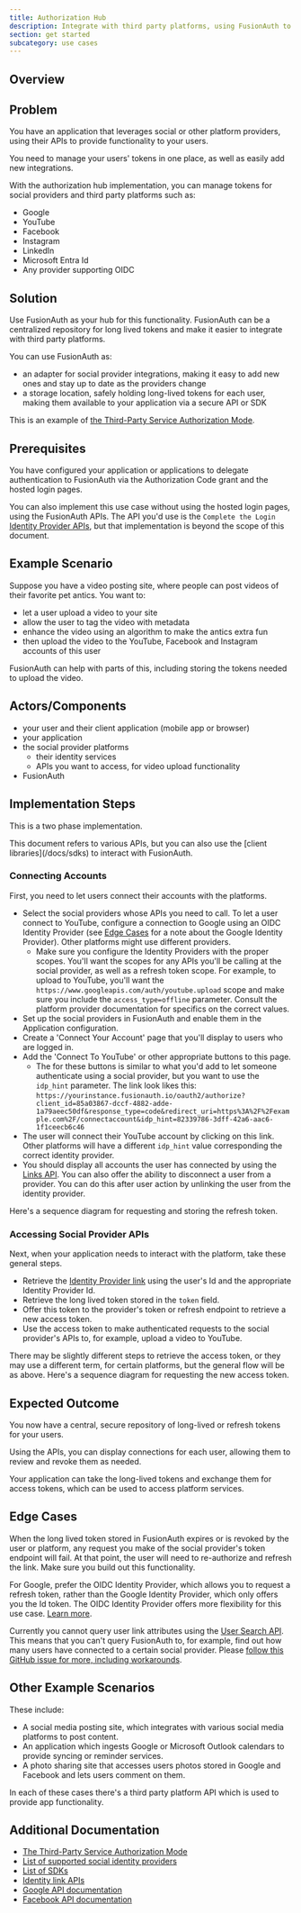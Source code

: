 ```yaml
---
title: Authorization Hub
description: Integrate with third party platforms, using FusionAuth to safely store refresh tokens.
section: get started
subcategory: use cases
---
```


## Overview

<AuthorizationHubDescription />

## Problem 

You have an application that leverages social or other platform providers, using their APIs to provide functionality to your users.

You need to manage your users' tokens in one place, as well as easily add new integrations.

With the authorization hub implementation, you can manage tokens for social providers and third party platforms such as:

* Google
* YouTube
* Facebook
* Instagram
* LinkedIn
* Microsoft Entra Id
* Any provider supporting OIDC

## Solution

Use FusionAuth as your hub for this functionality. FusionAuth can be a centralized repository for long lived tokens and make it easier to integrate with third party platforms.

You can use FusionAuth as:

* an adapter for social provider integrations, making it easy to add new ones and stay up to date as the providers change
* a storage location, safely holding long-lived tokens for each user, making them available to your application via a secure API or SDK

This is an example of [the Third-Party Service Authorization Mode](/docs/lifecycle/authenticate-users/oauth/modes#third-party-service-authorization).

## Prerequisites

You have configured your application or applications to delegate authentication to FusionAuth via the Authorization Code grant and the hosted login pages.

You can also implement this use case without using the hosted login pages, using the FusionAuth APIs. The API you'd use is the `Complete the Login` [Identity Provider APIs](/docs/apis/identity-providers/), but that implementation is beyond the scope of this document.

## Example Scenario

Suppose you have a video posting site, where people can post videos of their favorite pet antics. You want to:

* let a user upload a video to your site
* allow the user to tag the video with metadata
* enhance the video using an algorithm to make the antics extra fun
* then upload the video to the YouTube, Facebook and Instagram accounts of this user

FusionAuth can help with parts of this, including storing the tokens needed to upload the video.

## Actors/Components

* your user and their client application (mobile app or browser)
* your application
* the social provider platforms
  * their identity services
  * APIs you want to access, for video upload functionality
* FusionAuth

## Implementation Steps

This is a two phase implementation.

<Aside type="note">
This document refers to various APIs, but you can also use the [client libraries](/docs/sdks) to interact with FusionAuth.
</Aside>

### Connecting Accounts

First, you need to let users connect their accounts with the platforms.

* Select the social providers whose APIs you need to call. To let a user connect to YouTube, configure a connection to Google using an OIDC Identity Provider (see [Edge Cases](#edge-cases) for a note about the Google Identity Provider). Other platforms might use different providers.
  * Make sure you configure the Identity Providers with the proper scopes. You'll want the scopes for any APIs you'll be calling at the social provider, as well as a refresh token scope. For example, to upload to YouTube, you'll want the `https://www.googleapis.com/auth/youtube.upload` scope and make sure you include the `access_type=offline` parameter. Consult the platform provider documentation for specifics on the correct values.
* Set up the social providers in FusionAuth and enable them in the Application configuration.
* Create a 'Connect Your Account' page that you'll display to users who are logged in.
* Add the 'Connect To YouTube' or other appropriate buttons to this page.
  * The for these buttons is similar to what you'd add to let someone authenticate using a social provider, but you want to use the `idp_hint` parameter. The link look likes this: `https://yourinstance.fusionauth.io/oauth2/authorize?client_id=85a03867-dccf-4882-adde-1a79aeec50df&response_type=code&redirect_uri=https%3A%2F%2Fexample.com%2F/connectaccount&idp_hint=82339786-3dff-42a6-aac6-1f1ceecb6c46` 
* The user will connect their YouTube account by clicking on this link. Other platforms will have a different `idp_hint` value corresponding the correct identity provider.
* You should display all accounts the user has connected by using the [Links API](/docs/apis/identity-providers/links#retrieve-a-link). You can also offer the ability to disconnect a user from a provider. You can do this after user action by unlinking the user from the identity provider.

Here's a sequence diagram for requesting and storing the refresh token.

<StoreRefreshTokensDiagram alt="Requesting and storing the refresh token." />

### Accessing Social Provider APIs

Next, when your application needs to interact with the platform, take these general steps.

* Retrieve the [Identity Provider link](/docs/apis/identity-providers/links#retrieve-a-link) using the user's Id and the appropriate Identity Provider Id.
* Retrieve the long lived token stored in the `token` field.
* Offer this token to the provider's token or refresh endpoint to retrieve a new access token.
* Use the access token to make authenticated requests to the social provider's APIs to, for example, upload a video to YouTube.

 There may be slightly different steps to retrieve the access token, or they may use a different term, for certain platforms, but the general flow will be as above. Here's a sequence diagram for requesting the new access token.

<RetrieveAccessTokenDiagram alt="Getting the access token." />

## Expected Outcome

You now have a central, secure repository of long-lived or refresh tokens for your users.

Using the APIs, you can display connections for each user, allowing them to review and revoke them as needed.

Your application can take the long-lived tokens and exchange them for access tokens, which can be used to access platform services.

## Edge Cases

When the long lived token stored in FusionAuth expires or is revoked by the user or platform, any request you make of the social provider's token endpoint will fail. At that point, the user will need to re-authorize and refresh the link. Make sure you build out this functionality.

For Google, prefer the OIDC Identity Provider, which allows you to request a refresh token, rather than the Google Identity Provider, which only offers you the Id token. The OIDC Identity Provider offers more flexibility for this use case. [Learn more](/docs/lifecycle/authenticate-users/identity-providers/social/google#custom-parameters).

Currently you cannot query user link attributes using the [User Search API](/docs/lifecycle/manage-users/search/user-search-with-elasticsearch). This means that you can't query FusionAuth to, for example, find out how many users have connected to a certain social provider. Please [follow this GitHub issue for more, including workarounds](https://github.com/FusionAuth/fusionauth-issues/issues/2791).

## Other Example Scenarios

These include:

* A social media posting site, which integrates with various social media platforms to post content.
* An application which ingests Google or Microsoft Outlook calendars to provide syncing or reminder services.
* A photo sharing site that accesses users photos stored in Google and Facebook and lets users comment on them.

In each of these cases there's a third party platform API which is used to provide app functionality.

## Additional Documentation

* [The Third-Party Service Authorization Mode](/docs/lifecycle/authenticate-users/oauth/modes#third-party-service-authorization)
* [List of supported social identity providers](/docs/lifecycle/authenticate-users/identity-providers/#social-identity-providers)
* [List of SDKs](/docs/sdks)
* [Identity link APIs](/docs/apis/identity-providers/links)
* [Google API documentation](https://developers.google.com/identity/protocols/oauth2)
* [Facebook API documentation](https://developers.facebook.com/docs/graph-api/overview)
